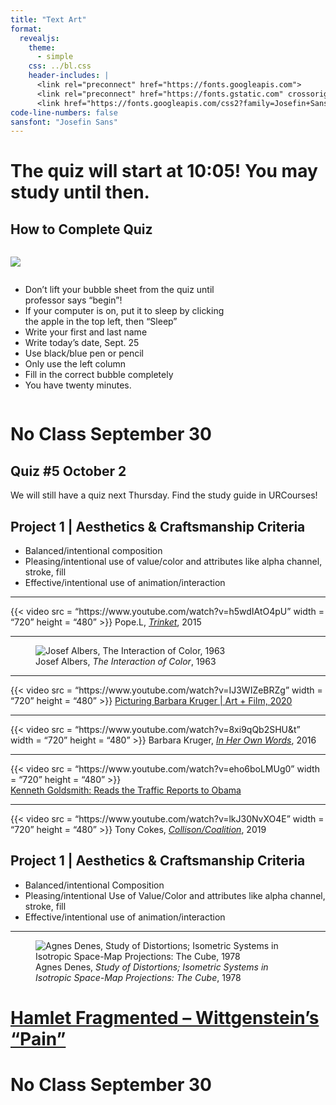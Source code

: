 ```yaml
---
title: "Text Art"
format:
  revealjs:
    theme: 
      - simple
    css: ../bl.css
    header-includes: |
      <link rel="preconnect" href="https://fonts.googleapis.com">
      <link rel="preconnect" href="https://fonts.gstatic.com" crossorigin>
      <link href="https://fonts.googleapis.com/css2?family=Josefin+Sans:ital,wght@0,100..700;1,100..700&display=swap" rel="stylesheet">
code-line-numbers: false
sansfont: "Josefin Sans"
---
```


# The quiz will start at 10:05! You may study until then. 


## How to Complete Quiz {.smaller}

::: {.column width="30%"}

![](https://brownbagteacher.com/wp-content/uploads/2020/02/BubbledScantron-1024x770.png)

:::

::: {.column width="70%"}

* Don't lift your bubble sheet from the quiz until professor says "begin"!
* If your computer is on, put it to sleep by clicking the apple in the top left, then "Sleep"
* Write your first and last name
* Write today's date, Sept. 25
* Use black/blue pen or pencil
* Only use the left column
* Fill in the correct bubble completely
* You have twenty minutes.

:::

# No Class September 30

## Quiz #5 October 2

We will still have a quiz next Thursday. Find the study guide in URCourses!

## Project 1 | Aesthetics & Craftsmanship Criteria

* Balanced/intentional composition
* Pleasing/intentional use of value/color and attributes like alpha channel, stroke, fill
* Effective/intentional use of animation/interaction 


---

{{< video src = "https://www.youtube.com/watch?v=h5wdIAtO4pU" width = "720" height = "480" >}}
[Pope.L, [*Trinket*](https://docs.google.com/presentation/d/1gUm02KLhaXayJYEv6tAhHzWTI_WKLW9fpS0jzK6INFo/edit?slide=id.p#slide=id.p), 2015]{.caption}

---

![Josef Albers, *The Interaction of Color*, 1963](https://art287.rarelyasked.com/wp-content/uploads/2022/02/coke.png)

---

{{< video src = "https://www.youtube.com/watch?v=IJ3WIZeBRZg" width = "720" height = "480" >}}
[[Picturing Barbara Kruger | Art + Film, 2020](https://docs.google.com/presentation/d/1gUm02KLhaXayJYEv6tAhHzWTI_WKLW9fpS0jzK6INFo/edit?slide=id.g3826c9b412d_5_0#slide=id.g3826c9b412d_5_0)]{.caption}

---

{{< video src = "https://www.youtube.com/watch?v=8xi9qQb2SHU&t" width = "720" height = "480" >}}
[Barbara Kruger, [*In Her Own Words*](https://docs.google.com/presentation/d/1gUm02KLhaXayJYEv6tAhHzWTI_WKLW9fpS0jzK6INFo/edit?slide=id.g3826c9b412d_0_1#slide=id.g3826c9b412d_0_1), 2016]{.caption}

---

{{< video src = "https://www.youtube.com/watch?v=eho6boLMUg0" width = "720" height = "480" >}}	
[[Kenneth Goldsmith: Reads the Traffic Reports to Obama](https://docs.google.com/presentation/d/1gUm02KLhaXayJYEv6tAhHzWTI_WKLW9fpS0jzK6INFo/edit?slide=id.g3826c9b412d_0_7#slide=id.g3826c9b412d_0_7)]{.caption}

---

{{< video src = "https://www.youtube.com/watch?v=lkJ30NvXO4E" width = "720" height = "480" >}}
[Tony Cokes, [*Collison/Coalition*](https://docs.google.com/presentation/d/1gUm02KLhaXayJYEv6tAhHzWTI_WKLW9fpS0jzK6INFo/edit?slide=id.g3826c9b412d_0_13#slide=id.g3826c9b412d_0_13), 2019]{.caption}


## Project 1 | Aesthetics & Craftsmanship Criteria

* Balanced/intentional Composition
* Pleasing/intentional Use of Value/Color and attributes like alpha channel, stroke, fill
* Effective/intentional use of animation/interaction 

---

![Agnes Denes, *Study of Distortions; Isometric Systems in Isotropic Space-Map Projections: The Cube*, 1978](https://assets.capsuleauctions.com/uploads/public/614/7a9/631/thumb_63268_800_0_0_0_auto.jpeg)

# [Hamlet Fragmented -- Wittgenstein's "Pain"](https://editor.p5js.org/howshekilledit/sketches/nskIIcY_V)


# No Class September 30
